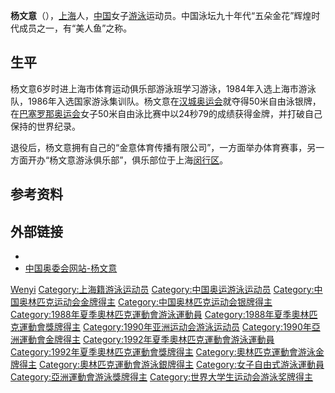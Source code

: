 {{noteTA|G1=Aquatics}}
{{MedalTableTop}}
{{MedalCountry|{{CHN}}}}
{{MedalSport |女子游泳}}
{{MedalCompetition|夏季奧林匹克運動會}}
{{MedalSilver| [[1988年夏季奧林匹克運動會|1988年漢城]] | [[1988年夏季奧林匹克運動會游泳比賽|50米自由泳]]}} 
{{MedalGold| [[1992年夏季奧林匹克運動會|1992年巴塞隆納]] | [[1992年夏季奧林匹克運動會游泳比賽|50米自由泳]]}} 
{{MedalSilver| [[1992年夏季奧林匹克運動會|1992年巴塞隆納]] | [[1992年夏季奧林匹克運動會游泳比賽|4×100米自由泳接力]]}} 
{{MedalCompetition|[[泛太平洋游泳錦標賽|泛太平洋游泳錦標賽]]}}
{{MedalSilver| [[1989年泛太平洋游泳錦標賽|1989年東京]] | 50米自由泳}}
{{MedalBottom}}
{{世大運獎牌記錄
|項目=游泳
|a1=1991
|b1=1
|c1=50公尺自由式
}}
'''杨文意'''（{{bd|1972年|1月11日|catIdx=Yang Wenyi}}），[[上海|上海]]人，[[中华人民共和国|中国]]女子[[游泳|游泳]]运动员。中国泳坛九十年代“五朵金花”辉煌时代成员之一，有“美人鱼”之称。

== 生平 ==
杨文意6岁时进上海市体育运动俱乐部游泳班学习游泳，1984年入选上海市游泳队，1986年入选国家游泳集训队。杨文意在[[1988年夏季奧林匹克運動會|汉城奥运会]]就夺得50米自由泳银牌，在[[1992年夏季奧林匹克運動會|巴塞罗那奥运会]]女子50米自由泳比赛中以24秒79的成绩获得金牌，并打破自己保持的世界纪录。

退役后，杨文意拥有自己的“金意体育传播有限公司”，一方面举办体育赛事，另一方面开办“杨文意游泳俱乐部”，俱乐部位于上海[[闵行区|闵行区]]。

== 参考资料 ==
{{Reflist}}

== 外部链接 ==
* {{IOC profile|id=wenyi-yang}}
* [https://web.archive.org/web/20070310153153/http://www.olympic.cn/athletes/search_Y/2003-11-03/3451.html 中国奥委会网站-杨文意]

{{亚洲运动会游泳比赛女子50米自由泳冠军}}
{{亚洲运动会游泳比赛女子100米仰泳冠军}}
{{奥林匹克运动会游泳比赛女子50米自由泳冠军}}
{{建国40年以来80名杰出教练员、运动员}}
{{新中国体育50星}}

{{Authority control}}
{{DEFAULTSORT:Yang Wenyi}}
[[Category:杨姓|Wenyi]]
[[Category:上海籍游泳运动员|Category:上海籍游泳运动员]]
[[Category:中国奥运游泳运动员|Category:中国奥运游泳运动员]]
[[Category:中国奥林匹克运动会金牌得主|Category:中国奥林匹克运动会金牌得主]]
[[Category:中国奥林匹克运动会银牌得主|Category:中国奥林匹克运动会银牌得主]]
[[Category:1988年夏季奧林匹克運動會游泳運動員|Category:1988年夏季奧林匹克運動會游泳運動員]]
[[Category:1988年夏季奧林匹克運動會獎牌得主|Category:1988年夏季奧林匹克運動會獎牌得主]]
[[Category:1990年亚洲运动会游泳运动员|Category:1990年亚洲运动会游泳运动员]]
[[Category:1990年亞洲運動會金牌得主|Category:1990年亞洲運動會金牌得主]]
[[Category:1992年夏季奧林匹克運動會游泳運動員|Category:1992年夏季奧林匹克運動會游泳運動員]]
[[Category:1992年夏季奧林匹克運動會獎牌得主|Category:1992年夏季奧林匹克運動會獎牌得主]]
[[Category:奧林匹克運動會游泳金牌得主|Category:奧林匹克運動會游泳金牌得主]]
[[Category:奧林匹克運動會游泳銀牌得主|Category:奧林匹克運動會游泳銀牌得主]]
[[Category:女子自由式游泳運動員|Category:女子自由式游泳運動員]]
[[Category:亞洲運動會游泳獎牌得主|Category:亞洲運動會游泳獎牌得主]]
[[Category:世界大学生运动会游泳奖牌得主|Category:世界大学生运动会游泳奖牌得主]]